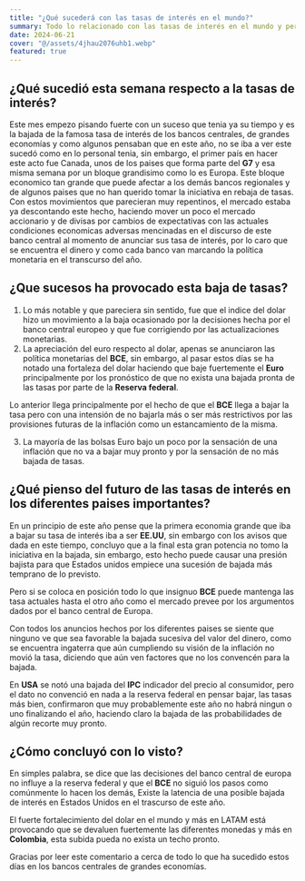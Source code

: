 ```yaml
---
title: "¿Qué sucederá con las tasas de interés en el mundo?"
summary: Todo lo relacionado con las tasas de interés en el mundo y perpectivas que se puede esperar en el futuro.
date: 2024-06-21
cover: "@/assets/4jhau2076uhb1.webp"
featured: true
---
```


## ¿Qué sucedió esta semana respecto a la tasas de interés?

Este mes empezo pisando fuerte con un suceso que tenia ya su tiempo y es la bajada de la famosa tasa de interés de los bancos centrales,
de grandes economías y como algunos pensaban que en este año, no se iba a ver este sucedó como en lo personal tenia, sin embargo, el primer país en
hacer este acto fue Canada, unos de los paises que forma parte del **G7** y esa misma semana por un bloque grandisimo como lo es Europa.
Este bloque economico tan grande que puede afectar a los demás bancos regionales y de algunos paises que no han querido
tomar la iniciativa en rebaja de tasas. Con estos movimientos que parecieran muy repentinos, el mercado estaba ya
descontando este hecho, haciendo mover un poco el mercado accionario y de divisas por cambios de expectativas con las actuales
condiciones economicas adversas mencinadas en el discurso de este banco central al momento de anunciar sus tasa de interés, por lo caro que se encuentra el dinero y como cada banco van marcando la
política monetaria en el transcurso del año.

## ¿Que sucesos ha provocado esta baja de tasas?

1. Lo más notable y que pareciera sin sentido, fue que el indice del dolar hizo un movimiento a la baja ocasionado por la decisiones hecha por el banco central europeo y que fue corrigiendo por las actualizaciones monetarias.
2. La apreciación del euro respecto al dolar, apenas se anunciaron las política monetarias del **BCE**, sin embargo, al pasar estos días se ha notado una fortaleza
del dolar haciendo que baje fuertemente el **Euro** principalmente por los pronóstico de que no exista una bajada pronta de las tasas por parte de la **Reserva federal**.

Lo anterior llega principalmente por el hecho de que el **BCE** llega a bajar la tasa pero con una intensión de no bajarla más o ser más restrictivos
por las provisiones futuras de la inflación como un estancamiento de la misma.

3. La mayoría de las bolsas Euro bajo un poco por la sensación de una inflación que no va a bajar muy pronto y por la sensación de no más bajada de tasas.

## ¿Qué pienso del futuro de las tasas de interés en los diferentes paises importantes?

En un principio de este año pense que la primera economia grande que iba a bajar su tasa de interés iba a ser **EE.UU**, sin embargo con los avisos que dada en este tiempo,
concluyo que a la final esta gran potencia no tomo la iniciativa en la bajada, sin embargo, esto hecho puede causar una presión bajista para que Estados unidos
empiece una sucesión de bajada más temprano de lo previsto.

Pero si se coloca en posición todo lo que insignuo **BCE** puede mantenga las tasa actuales hasta el otro año como el mercado prevee por los argumentos dados por el banco central de Europa.

Con todos los anuncios hechos por los diferentes paises se siente que ninguno ve que sea favorable la bajada sucesiva del valor del dinero, como
se encuentra ingaterra que aún cumpliendo su visión de la inflación no movió la tasa, diciendo que aún ven factores que no los convencén para la bajada.

En **USA** se notó una bajada del **IPC** indicador del precio al consumidor, pero el dato no convenció en nada a la reserva federal en pensar bajar, 
las tasas más bien, confirmaron que muy probablemente este año no habrá ningun o uno finalizando el año, haciendo claro la bajada de las probabilidades
de algún recorte muy pronto.

## ¿Cómo concluyó con lo visto?

En simples palabra, se dice que las decisiones del banco central de europa no influye a la reserva federal y que el **BCE** no siguió los pasos como comúnmente 
lo hacen los demás, Existe la latencia de una posible bajada de interés en Estados Unidos en el trascurso de este año.

El fuerte fortalecimiento del dolar en el mundo y más en LATAM está provocando que se devaluen fuertemente las diferentes monedas y más en **Colombia**, esta subida pueda no exista
un techo pronto.

Gracias por leer este comentario a cerca de todo lo que ha sucedido estos días en los bancos centrales de grandes economías.